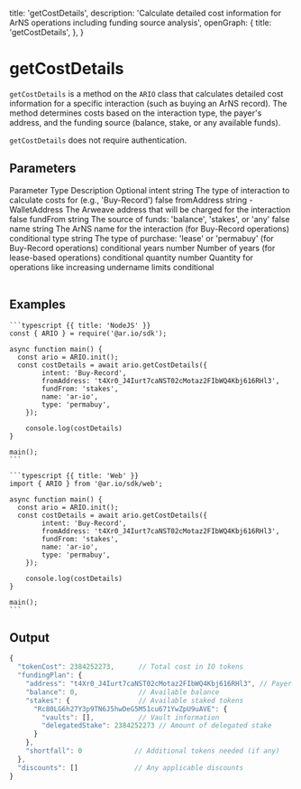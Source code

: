 
  title: 'getCostDetails',
  description:
    'Calculate detailed cost information for ArNS operations including funding source analysis',
  openGraph: {
    title: 'getCostDetails',
  },
}

<HeroPattern />

# getCostDetails

`getCostDetails` is a method on the `ARIO` class that calculates detailed cost information for a specific interaction (such as buying an ArNS record). The method determines costs based on the interaction type, the payer's address, and the funding source (balance, stake, or any available funds).

`getCostDetails` does not require authentication.

## Parameters

<Table>
  <Table.Head>
    <Table.Row>
      <Table.Header>Parameter</Table.Header>
      <Table.Header>Type</Table.Header>
      <Table.Header>Description</Table.Header>
      <Table.Header>Optional</Table.Header>
    </Table.Row>
  </Table.Head>
  <Table.Body>
    <Table.Row>
      <Table.Cell className="font-semibold">intent</Table.Cell>
      <Table.Cell>string</Table.Cell>
      <Table.Cell>
        The type of interaction to calculate costs for (e.g., 'Buy-Record')
      </Table.Cell>
      <Table.Cell>false</Table.Cell>
    </Table.Row>
    <Table.Row>
      <Table.Cell className="font-semibold">fromAddress</Table.Cell>
      <Table.Cell>string - WalletAddress</Table.Cell>
      <Table.Cell>
        The Arweave address that will be charged for the interaction
      </Table.Cell>
      <Table.Cell>false</Table.Cell>
    </Table.Row>
    <Table.Row>
      <Table.Cell className="font-semibold">fundFrom</Table.Cell>
      <Table.Cell>string</Table.Cell>
      <Table.Cell>
        The source of funds: 'balance', 'stakes', or 'any'
      </Table.Cell>
      <Table.Cell>false</Table.Cell>
    </Table.Row>
    <Table.Row>
      <Table.Cell className="font-semibold">name</Table.Cell>
      <Table.Cell>string</Table.Cell>
      <Table.Cell>
        The ArNS name for the interaction (for Buy-Record operations)
      </Table.Cell>
      <Table.Cell>conditional</Table.Cell>
    </Table.Row>
    <Table.Row>
      <Table.Cell className="font-semibold">type</Table.Cell>
      <Table.Cell>string</Table.Cell>
      <Table.Cell>
        The type of purchase: 'lease' or 'permabuy' (for Buy-Record operations)
      </Table.Cell>
      <Table.Cell>conditional</Table.Cell>
    </Table.Row>
    <Table.Row>
      <Table.Cell className="font-semibold">years</Table.Cell>
      <Table.Cell>number</Table.Cell>
      <Table.Cell>Number of years (for lease-based operations)</Table.Cell>
      <Table.Cell>conditional</Table.Cell>
    </Table.Row>
    <Table.Row>
      <Table.Cell className="font-semibold">quantity</Table.Cell>
      <Table.Cell>number</Table.Cell>
      <Table.Cell>
        Quantity for operations like increasing undername limits
      </Table.Cell>
      <Table.Cell>conditional</Table.Cell>
    </Table.Row>
  </Table.Body>
</Table>

## Examples

<CodeGroup title="getCostDetails">

    ```typescript {{ title: 'NodeJS' }}
    const { ARIO } = require('@ar.io/sdk');

    async function main() {
      const ario = ARIO.init();
      const costDetails = await ario.getCostDetails({
            intent: 'Buy-Record',
            fromAddress: 't4Xr0_J4Iurt7caNST02cMotaz2FIbWQ4Kbj616RHl3',
            fundFrom: 'stakes',
            name: 'ar-io',
            type: 'permabuy',
        });

        console.log(costDetails)
    }

    main();
    ```

    ```typescript {{ title: 'Web' }}
    import { ARIO } from '@ar.io/sdk/web';

    async function main() {
      const ario = ARIO.init();
      const costDetails = await ario.getCostDetails({
            intent: 'Buy-Record',
            fromAddress: 't4Xr0_J4Iurt7caNST02cMotaz2FIbWQ4Kbj616RHl3',
            fundFrom: 'stakes',
            name: 'ar-io',
            type: 'permabuy',
        });

        console.log(costDetails)
    }

    main();
    ```

</CodeGroup>

## Output

```js
{
  "tokenCost": 2384252273,      // Total cost in IO tokens
  "fundingPlan": {
    "address": "t4Xr0_J4Iurt7caNST02cMotaz2FIbWQ4Kbj616RHl3", // Payer's address
    "balance": 0,               // Available balance
    "stakes": {                 // Available staked tokens
      "Rc80LG6h27Y3p9TN6J5hwDeG5M51cu671YwZpU9uAVE": {
        "vaults": [],           // Vault information
        "delegatedStake": 2384252273 // Amount of delegated stake
      }
    },
    "shortfall": 0             // Additional tokens needed (if any)
  },
  "discounts": []              // Any applicable discounts
}
```
